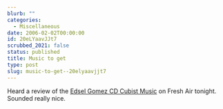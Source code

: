 ```yaml
---
blurb: ""
categories:
  - Miscellaneous
date: 2006-02-02T00:00:00
id: 20eLYaavJJt7
scrubbed_2021: false
status: published
title: Music to get
type: post
slug: music-to-get--20elyaavjjt7
---
```


Heard a review of the
[Edsel Gomez CD Cubist Music](http://www.cdbaby.com/cd/edselgomez)
on Fresh Air tonight. Sounded really nice.